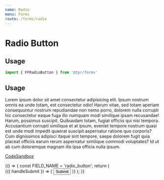 ```yaml
---
name: Radio
menu: Forms
route: /forms/radio
---
```



# Radio Button

## Usage

```js
import { FFRadioButton } from '@tpr/forms'
```

## Usage

Lorem ipsum dolor sit amet consectetur adipisicing elit. Ipsum nostrum omnis ea unde totam, est 
consectetur odio! Harum vitae, sed totam aperiam consequuntur nostrum repudiandae non nemo porro, 
dolorem nulla corrupti hic consectetur eaque fuga illo numquam modi similique ipsam recusandae! Harum, 
possimus suscipit. Quibusdam totam, fugiat officiis qui nisi tempora. Accusantium corrupti similique 
et at ipsum, eveniet tempore nostrum quasi est unde modi impedit quaerat suscipit aspernatur ratione 
quo corporis? Cum dignissimos adipisci itaque sint tempore, saepe dolorem fugit quia placeat officiis 
earum rerum aspernatur similique commodi voluptates? Id ut ab cum doloremque magnam illo ipsa officia nulla ipsum.

[CodeSandbox](https://codesandbox.io/s/lively-wood-rxcpu)

<Playground>
	{() => {
		const FIELD_NAME = 'radio_button'; 
		return (
			<Form onSubmit={console.log} initialValues={{[FIELD_NAME]: 'value_b'}}>
				{({ handleSubmit }) => (
					<form onSubmit={handleSubmit} style={{ width: 400, padding: 10 }}>
						<FFRadioButton
						  name={FIELD_NAME}
							type="radio"
							value="value_a"
							label="Value A"
						/>
            <FFRadioButton
						  name={FIELD_NAME}
							type="radio"
							value="value_b"
							label="Value B"
						/>
            <FFRadioButton
						  name={FIELD_NAME}
							type="radio"
							value="value_c"
							label="Value C"
						/>
						<button type="submit">Submit</button>
					</form>
				)}
			</Form>
		);
	}}
</Playground>
